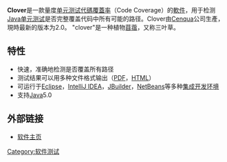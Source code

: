 {{Unreferenced|time=2020-12-09T09:52:19+00:00}}
'''Clover'''是一款量度[[单元测试|单元测试]][[代碼覆蓋率|代碼覆蓋率]]（Code Coverage）的[[軟件|軟件]]，用于检测[[Java|Java]][[单元测试|单元测试]]是否完整覆盖代码中所有可能的路径。Clover由[[Cenqua|Cenqua]]公司生產，現時最新的版本为2.0。
"clover"是一种植物[[苜蓿|苜蓿]]，又称三叶草。

== 特性 ==
*快速，准确地检测是否覆盖所有路径
*测试结果可以用多种文件格式输出（[[PDF|PDF]]，[[HTML|HTML]]）
*可运行于[[Eclipse|Eclipse]]，[[IntelliJ_IDEA|IntelliJ IDEA]]，[[JBuilder|JBuilder]]，[[NetBeans|NetBeans]]等多种[[集成开发环境|集成开发环境]]
*支持[[Java|Java]]5.0

== 外部链接 ==
* [https://web.archive.org/web/20070605083939/http://www.cenqua.com/clover/ 软件主页]

{{software-stub}}


[[Category:软件测试|Category:软件测试]]